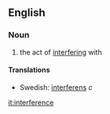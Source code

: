 ==English==
===Noun===
#the act of [[interfere|interfering]] with

====Translations====
*Swedish: [[interferens]] ''c''

[[it:interference]]